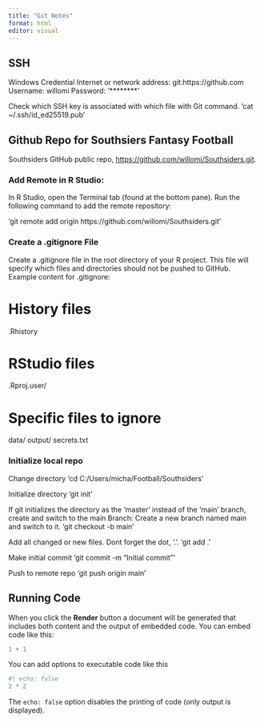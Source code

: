 ```yaml
---
title: "Git Notes"
format: html
editor: visual
---
```


## SSH
Windows Credential
Internet or network address: git:https://github.com
Username: willomi
Password: '********'

Check which SSH key is associated with which file with Git command.
'cat ~/.ssh/id_ed25519.pub'


## Github Repo for Southsiers Fantasy Football

Southsiders GitHub public repo, <https://github.com/willomi/Southsiders.git>.

### Add Remote in R Studio:

In R Studio, open the Terminal tab (found at the bottom pane).
Run the following command to add the remote repository:

'git remote add origin https://github.com/willomi/Southsiders.git'

### Create a .gitignore File
Create a .gitignore file in the root directory of your R project. This file will specify which files and directories should not be pushed to GitHub.
Example content for .gitignore:

# History files
.Rhistory


# RStudio files
.Rproj.user/

# Specific files to ignore
data/
output/
secrets.txt

### Initialize local repo
Change directory
'cd C:/Users/micha/Football/Southsiders'

Initialize directory
'git init'

If git initializes the directory as the 'master' instead of the 'main' branch, create and switch to the main Branch:
Create a new branch named main and switch to it.
'git checkout -b main'

Add all changed or new files. Dont forget the dot, '.'.
'git add .'

Make initial commit
'git commit -m "Initial commit"'

Push to remote repo
'git push origin main'

## Running Code

When you click the **Render** button a document will be generated that includes both content and the output of embedded code. You can embed code like this:

```r
1 + 1
```

You can add options to executable code like this

```r
#| echo: false
2 * 2
```

The `echo: false` option disables the printing of code (only output is displayed).
